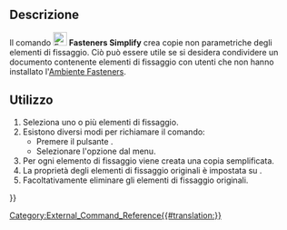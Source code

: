 <languages/>

{{Docnav/it
|[[Fasteners_Move/it|Move]]
|[[Fasteners_MatchTypeInner/it|MatchTypeInner]]
|[[Fasteners_Workbench/it|Fasteners]]
|IconL=Fasteners_Move.svg
|IconR=Fasteners_MatchTypeInner.svg
|IconC=Fasteners_workbench_icon.svg
}}

{{GuiCommand/it
|Name=Fasteners Simplify
|Name/it=Fasteners Simplify
|MenuLocation=Fasteners → Simplify shape
|Workbenches=[[Fasteners_Workbench/it|Fasteners]]
}}

<span id="Description"></span>
==Descrizione== 

Il comando [[Image:Fasteners_Simplify.svg|24px]] '''Fasteners Simplify''' crea copie non parametriche degli elementi di fissaggio. Ciò può essere utile se si desidera condividere un documento contenente elementi di fissaggio con utenti che non hanno installato l'[[Fasteners_Workbench/it|Ambiente Fasteners]].

<span id="Usage"></span>
==Utilizzo== 

# Seleziona uno o più elementi di fissaggio.
# Esistono diversi modi per richiamare il comando:
#* Premere il pulsante {{Button|[[Image:Fasteners_Simplify.svg|16px]] [[Fasteners_Simplify/|Simplify shape]]}}.
#* Selezionare l'opzione {{MenuCommand|Fasteners → [[Image:Fasteners_Simplify.svg|16px]] Simplify shape}} dal menu.
# Per ogni elemento di fissaggio viene creata una copia semplificata.
# La proprietà {{PropertyView|Visibility}} degli elementi di fissaggio originali è impostata su {{FALSE}}.
# Facoltativamente eliminare gli elementi di fissaggio originali.


{{Docnav/it
|[[Fasteners_Move/it|Move]]
|[[Fasteners_MatchTypeInner/it|MatchTypeInner]]
|[[Fasteners_Workbench/it|Fasteners]]
|IconL=Fasteners_Move.svg
|IconR=Fasteners_MatchTypeInner.svg
|IconC=Fasteners_workbench_icon.svg
}}

[[Category:External_Command_Reference{{#translation:}}]]
{{Fasteners_Tools_navi{{#translation:}}}}